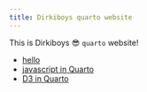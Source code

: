 ```yaml
---
title: Dirkiboys quarto website
---
```


This is Dirkiboys 😎 `quarto` website!

- [hello](hello.qmd)  
- [javascript in Quarto](javascript.qmd)
- [D3 in Quarto](d3.qmd)